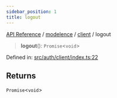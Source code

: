 ```yaml
---
sidebar_position: 1
title: logout
---
```


[API Reference](/api-reference/modelence/client/functions/../../../index) / [modelence](/api-reference/modelence/client/functions/../../index) / [client](/api-reference/modelence/client/functions/../index) / logout

> **logout**(): `Promise`\<`void`\>

Defined in: [src/auth/client/index.ts:22](https://github.com/modelence/modelence/blob/0766bca474db2952dbced47f7bd0fd41b93b81e5/packages/modelence/src/auth/client/index.ts#L22)

## Returns

`Promise`\<`void`\>
